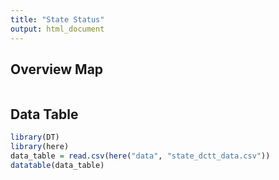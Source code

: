 ```yaml
---
title: "State Status"
output: html_document
---
```


## Overview Map

```r
```

## Data Table
```r
library(DT)
library(here)
data_table = read.csv(here("data", "state_dctt_data.csv"))
datatable(data_table)
```
